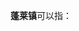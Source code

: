 '''蓬莱镇'''可以指：
{{PRC admin/disambig|35/05/24/101/000|46/90/05/102/000|51/09/23/100/000}}
{{disambig|cat=三字中国镇名消歧义}}
